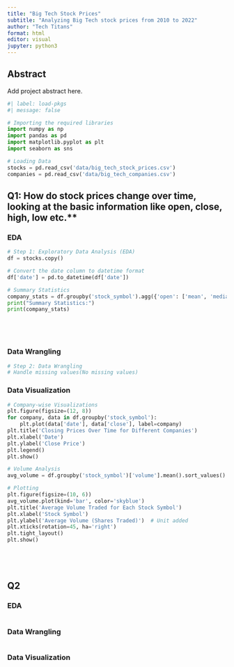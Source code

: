 ```yaml
---
title: "Big Tech Stock Prices"
subtitle: "Analyzing Big Tech stock prices from 2010 to 2022"
author: "Tech Titans"
format: html
editor: visual
jupyter: python3
---
```


## Abstract

Add project abstract here.



```python
#| label: load-pkgs
#| message: false

# Importing the required libraries
import numpy as np
import pandas as pd
import matplotlib.pyplot as plt
import seaborn as sns

# Loading Data
stocks = pd.read_csv('data/big_tech_stock_prices.csv')
companies = pd.read_csv('data/big_tech_companies.csv')


```




## Q1: How do stock prices change over time, looking at the basic information like open, close, high, low etc.**


### EDA
``` python
# Step 1: Exploratory Data Analysis (EDA)
df = stocks.copy()

# Convert the date column to datetime format
df['date'] = pd.to_datetime(df['date'])

# Summary Statistics
company_stats = df.groupby('stock_symbol').agg({'open': ['mean', 'median', 'min', 'max', 'std'], 'volume': ['mean', 'median', 'min', 'max', 'std']})
print("Summary Statistics:")
print(company_stats)






```

### Data Wrangling
``` python
# Step 2: Data Wrangling
# Handle missing values(No missing values)


```

### Data Visualization 

``` python
# Company-wise Visualizations
plt.figure(figsize=(12, 8))
for company, data in df.groupby('stock_symbol'):
    plt.plot(data['date'], data['close'], label=company)
plt.title('Closing Prices Over Time for Different Companies')
plt.xlabel('Date')
plt.ylabel('Close Price')
plt.legend()
plt.show()

# Volume Analysis
avg_volume = df.groupby('stock_symbol')['volume'].mean().sort_values()

# Plotting
plt.figure(figsize=(10, 6))
avg_volume.plot(kind='bar', color='skyblue')
plt.title('Average Volume Traded for Each Stock Symbol')
plt.xlabel('Stock Symbol')
plt.ylabel('Average Volume (Shares Traded)')  # Unit added
plt.xticks(rotation=45, ha='right')
plt.tight_layout()
plt.show()






```

## Q2

### EDA
``` python


```

### Data Wrangling
``` python


```
### Data Visualization 

``` python


```